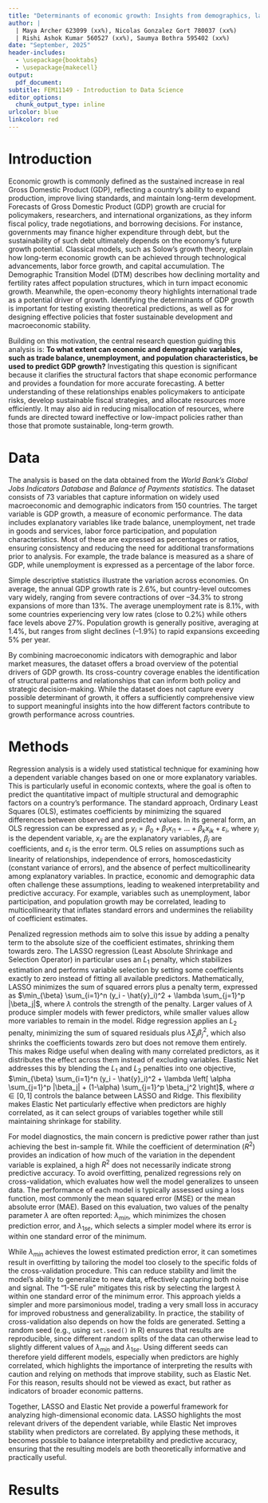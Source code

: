 ```yaml
---
title: "Determinants of economic growth: Insights from demographics, labor markets, and international trade"
author: |
  | Maya Archer 623099 (xx%), Nicolas Gonzalez Gort 780037 (xx%)
  | Rishi Ashok Kumar 560527 (xx%), Saumya Bothra 595402 (xx%)
date: "September, 2025"
header-includes:
  - \usepackage{booktabs}
  - \usepackage{makecell}
output:
  pdf_document:
subtitle: FEM11149 - Introduction to Data Science
editor_options:
  chunk_output_type: inline
urlcolor: blue
linkcolor: red
---
```



# Introduction

Economic growth is commonly defined as the sustained increase in real Gross Domestic Product (GDP), reflecting a country's ability to expand production, improve living standards, and maintain long-term development. Forecasts of Gross Domestic Product (GDP) growth are crucial for policymakers, researchers, and international organizations, as they inform fiscal policy, trade negotiations, and borrowing decisions. For instance, governments may finance higher expenditure through debt, but the sustainability of such debt ultimately depends on the economy's future growth potential. Classical models, such as Solow's growth theory, explain how long-term economic growth can be achieved through technological advancements, labor force growth, and capital accumulation. The Demographic Transition Model (DTM) describes how declining mortality and fertility rates affect population structures, which in turn impact economic growth. Meanwhile, the open-economy theory highlights international trade as a potential driver of growth. Identifying the determinants of GDP growth is important for testing existing theoretical predictions, as well as for designing effective policies that foster sustainable development and macroeconomic stability. 

Building on this motivation, the central research question guiding this analysis is: **To what extent can economic and demographic variables, such as trade balance, unemployment, and population characteristics, be used to predict GDP growth?** Investigating this question is significant because it clarifies the structural factors that shape economic performance and provides a foundation for more accurate forecasting. A better understanding of these relationships enables policymakers to anticipate risks, develop sustainable fiscal strategies, and allocate resources more efficiently. It may also aid in reducing misallocation of resources, where funds are directed toward ineffective or low-impact policies rather than those that promote sustainable, long-term growth.

# Data 

The analysis is based on the data obtained from the *World Bank’s Global Jobs Indicators Database* and *Balance of Payments statistics*. The dataset consists of 73 variables that capture information on widely used macroeconomic and demographic indicators from 150 countries. The target variable is GDP growth, a measure of economic performance. The data includes explanatory variables like trade balance, unemployment, net trade in goods and services, labor force participation, and population characteristics. Most of these are expressed as percentages or ratios, ensuring consistency and reducing the need for additional transformations prior to analysis. For example, the trade balance is measured as a share of GDP, while unemployment is expressed as a percentage of the labor force.

Simple descriptive statistics illustrate the variation across economies. On average, the annual GDP growth rate is 2.6%, but country-level outcomes vary widely, ranging from severe contractions of over –34.3% to strong expansions of more than 13%. The average unemployment rate is 8.1%, with some countries experiencing very low rates (close to 0.2%) while others face levels above 27%. Population growth is generally positive, averaging at 1.4%, but ranges from slight declines (–1.9%) to rapid expansions exceeding 5% per year.

By combining macroeconomic indicators with demographic and labor market measures, the dataset offers a broad overview of the potential drivers of GDP growth. Its cross-country coverage enables the identification of structural patterns and relationships that can inform both policy and strategic decision-making. While the dataset does not capture every possible determinant of growth, it offers a sufficiently comprehensive view to support meaningful insights into the how different factors contribute to growth performance across countries. 

# Methods 

Regression analysis is a widely used statistical technique for examining how a dependent variable changes based on one or more explanatory variables. This is particularly useful in economic contexts, where the goal is often to predict the quantitative impact of multiple structural and demographic factors on a country’s performance. The standard approach, Ordinary Least Squares (OLS), estimates coefficients by minimizing the squared differences between observed and predicted values. In its general form, an OLS regression can be expressed as $y_i = \beta_0 + \beta_1 x_{i1} + \dots + \beta_k x_{ik} + \varepsilon_i$, where $y_i$ is the dependent variable, $x_{ij}$ are the explanatory variables, $\beta_j$ are coefficients, and $\varepsilon_i$ is the error term. OLS relies on assumptions such as linearity of relationships, independence of errors, homoscedasticity (constant variance of errors), and the absence of perfect multicollinearity among explanatory variables. In practice, economic and demographic data often challenge these assumptions, leading to weakened interpretability and predictive accuracy. For example, variables such as unemployment, labor participation, and population growth may be correlated, leading to multicollinearity that inflates standard errors and undermines the reliability of coefficient estimates.

Penalized regression methods aim to solve this issue by adding a penalty term to the absolute size of the coefficient estimates, shrinking them towards zero. The LASSO regression (Least Absolute Shrinkage and Selection Operator) in particular uses an $L_1$ penalty, which stabilizes estimation and performs variable selection by setting some coefficients exactly to zero instead of fitting all available predictors. Mathematically, LASSO minimizes the sum of squared errors plus a penalty term, expressed as $\min_{\beta} \sum_{i=1}^n (y_i - \hat{y}_i)^2 + \lambda \sum_{j=1}^p |\beta_j|$, where $\lambda$ controls the strength of the penalty. Larger values of $\lambda$ produce simpler models with fewer predictors, while smaller values allow more variables to remain in the model. Ridge regression applies an $L_2$ penalty, minimizing the sum of squared residuals plus $\lambda \sum_j \beta_j^2$, which also shrinks the coefficients towards zero but does not remove them entirely. This makes Ridge useful when dealing with many correlated predictors, as it distributes the effect across them instead of excluding variables. Elastic Net addresses this by blending the $L_1$ and $L_2$ penalties into one objective, $\min_{\beta} \sum_{i=1}^n (y_i - \hat{y}_i)^2 + \lambda \left[ \alpha \sum_{j=1}^p |\beta_j| + (1-\alpha) \sum_{j=1}^p \beta_j^2 \right]$, where $\alpha \in [0,1]$ controls the balance between LASSO and Ridge. This flexibility makes Elastic Net particularly effective when predictors are highly correlated, as it can select groups of variables together while still maintaining shrinkage for stability.

For model diagnostics, the main concern is predictive power rather than just achieving the best in-sample fit. While the coefficient of determination ($R^2$) provides an indication of how much of the variation in the dependent variable is explained, a high $R^2$ does not necessarily indicate strong predictive accuracy. To avoid overfitting, penalized regressions rely on cross-validation, which evaluates how well the model generalizes to unseen data. The performance of each model is typically assessed using a loss function, most commonly the mean squared error (MSE) or the mean absolute error (MAE). Based on this evaluation, two values of the penalty parameter $\lambda$ are often reported: $\lambda_{min}$, which minimizes the chosen prediction error, and $\lambda_{1se}$, which selects a simpler model where its error is within one standard error of the minimum. 

While $\lambda_{min}$ achieves the lowest estimated prediction error, it can sometimes result in overfitting by tailoring the model too closely to the specific folds of the cross-validation procedure. This can reduce stability and limit the model’s ability to generalize to new data, effectively capturing both noise and signal. The “1-SE rule” mitigates this risk by selecting the largest $\lambda$ within one standard error of the minimum error. This approach yields a simpler and more parsimonious model, trading a very small loss in accuracy for improved robustness and generalizability. In practice, the stability of cross-validation also depends on how the folds are generated. Setting a random seed (e.g., using `set.seed()` in R) ensures that results are reproducible, since different random splits of the data can otherwise lead to slightly different values of $\lambda_{min}$ and $\lambda_{1se}$. Using different seeds can therefore yield different models, especially when predictors are highly correlated, which highlights the importance of interpreting the results with caution and relying on methods that improve stability, such as Elastic Net. For this reason, results should not be viewed as exact, but rather as indicators of broader economic patterns.

Together, LASSO and Elastic Net provide a powerful framework for analyzing high-dimensional economic data. LASSO highlights the most relevant drivers of the dependent variable, while Elastic Net improves stability when predictors are correlated. By applying these methods, it becomes possible to balance interpretability and predictive accuracy, ensuring that the resulting models are both theoretically informative and practically useful.

# Results 






